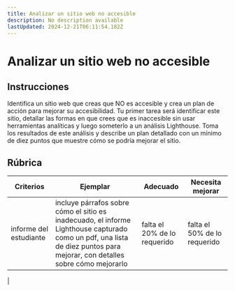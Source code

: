 ```yaml
---
title: Analizar un sitio web no accesible
description: No description available
lastUpdated: 2024-12-21T06:11:54.182Z
---
```


# Analizar un sitio web no accesible

## Instrucciones

Identifica un sitio web que creas que NO es accesible y crea un plan de acción para mejorar su accesibilidad. Tu primer tarea será identificar este sitio, detallar las formas en que crees que es inaccesible sin usar herramientas analíticas y luego someterlo a un análisis Lighthouse. Toma los resultados de este análisis y describe un plan detallado con un mínimo de diez puntos que muestre cómo se podría mejorar el sitio.

## Rúbrica

| Criterios       | Ejemplar                                                                                                                                                      | Adecuado                    | Necesita mejorar           |
| -------------- | -------------------------------------------------------------------------------------------------------------------------------------------------------------- | --------------------------- | --------------------------- |
| informe del estudiante | incluye párrafos sobre cómo el sitio es inadecuado, el informe Lighthouse capturado como un pdf, una lista de diez puntos para mejorar, con detalles sobre cómo mejorarlo | falta el 20% de lo requerido | falta el 50% de lo requerido
 |
